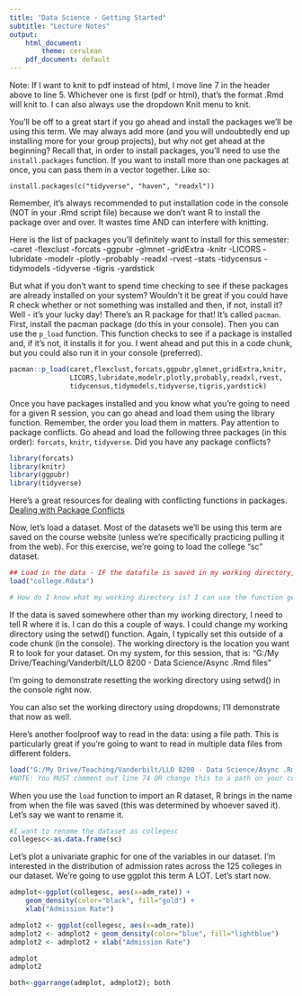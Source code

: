 ---
title: "Data Science - Getting Started"
subtitle: "Lecture Notes"
output:
    html_document: 
        theme: cerulean
    pdf_document: default
---

Note: If I want to knit to pdf instead of html, I move line 7 in the header above to line 5. Whichever one is first (pdf or html), that's the format .Rmd will knit to. I can also always use the dropdown Knit menu to knit. 

You'll be off to a great start if you go ahead and install the packages we'll be using this term. We may always add more (and you will undoubtedly end up installing more for your group projects), but why not get ahead at the beginning? Recall that, in order to install packages, you'll need to use the `install.packages` function. If you want to install more than one packages at once, you can pass them in a vector together. Like so:

`install.packages(c("tidyverse", "haven", "readxl"))`

Remember, it's always recommended to put installation code in the console (NOT in your .Rmd script file) because we don't want R to install the package over and over. It wastes time AND can interfere with knitting. 

Here is the list of packages you'll definitely want to install for this semester:
-caret
-flexclust
-forcats
-ggpubr
-glmnet
-gridExtra
-knitr
-LICORS
-lubridate
-modelr
-plotly
-probably
-readxl
-rvest
-stats
-tidycensus
-tidymodels
-tidyverse
-tigris
-yardstick

But what if you don't want to spend time checking to see if these packages are already installed on your system? Wouldn't it be great if you could have R check whether or not something was installed and then, if not, install it? Well - it's your lucky day! There's an R package for that! It's called `pacman`. First, install the pacman package (do this in your console). Then you can use the `p_load` function. This function checks to see if a package is installed and, if it's not, it installs it for you. I went ahead and put this in a code chunk, but you could also run it in your console (preferred). 
```{r}
pacman::p_load(caret,flexclust,forcats,ggpubr,glmnet,gridExtra,knitr, 
               LICORS,lubridate,modelr,plotly,probably,readxl,rvest,
               tidycensus,tidymodels,tidyverse,tigris,yardstick)
```

Once you have packages installed and you know what you're going to need for a given R session, you can go ahead and load them using the library function. Remember, the order you load them in matters. Pay attention to package conflicts. Go ahead and load the following three packages (in this order): `forcats`, `knitr`, `tidyverse`. Did you have any package conflicts? 
```{r}
library(forcats)
library(knitr)
library(ggpubr)
library(tidyverse)
```

Here's a great resources for dealing with conflicting functions in packages. [Dealing with Package Conflicts](https://www.tidyverse.org/blog/2018/06/conflicted/)

Now, let's load a dataset. Most of the datasets we'll be using this term are saved on the course website (unless we're specifically practicing pulling it from the web). For this exercise, we're going to load the college "sc" dataset. 
```{r}
## Load in the data - IF the datafile is saved in my working directory, this works
load("college.Rdata")

# How do I know what my working directory is? I can use the function getwd() to figure that out (do this in the console). I can also use dropdowns (which Lacey will demonstrate now). 
```

If the data is saved somewhere other than my working directory, I need to tell R where it is. I can do this a couple of ways. I could change my working directory using the setwd() function. Again, I typically set this outside of a code chunk (in the console). The working directory is the location you want R to look for your dataset. On my system, for this session, that is:
"G:/My Drive/Teaching/Vanderbilt/LLO 8200 - Data Science/Async .Rmd files"

I'm going to demonstrate resetting the working directory using setwd() in the console right now. 

You can also set the working directory using dropdowns; I'll demonstrate that now as well.

Here's another foolproof way to read in the data: using a file path. This is particularly great if you're going to want to read in multiple data files from different folders. 
```{r}
load("G:/My Drive/Teaching/Vanderbilt/LLO 8200 - Data Science/Async .Rmd files/college.Rdata")
#NOTE: You MUST comment out line 74 OR change this to a path on your computer before knitting - don't forget, you still need the file name at the end
```

When you use the `load` function to import an R dataset, R brings in the name from when the file was saved (this was determined by whoever saved it). Let's say we want to rename it. 
```{r}
#I want to rename the dataset as collegesc
collegesc<-as.data.frame(sc)
```

Let's plot a univariate graphic for one of the variables in our dataset. I'm interested in the distribution of admission rates across the 125 colleges in our dataset. We're going to use ggplot this term A LOT. Let's start now. 
```{r}
admplot<-ggplot(collegesc, aes(x=adm_rate)) +  
    geom_density(color="black", fill="gold") +
    xlab("Admission Rate")

admplot2 <- ggplot(collegesc, aes(x=adm_rate)) 
admplot2 <- admplot2 + geom_density(color="blue", fill="lightblue") 
admplot2 <- admplot2 + xlab("Admission Rate")

admplot
admplot2

both<-ggarrange(admplot, admplot2); both
```


